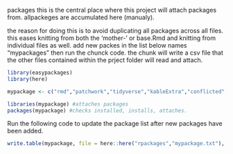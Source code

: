 packages
this is the central place where this project will attach packages from.
allpackeges are accumulated here (manualy).

the reason for doing this is to avoid duplicating all packages across all files.
this eases knitting from both the 'mother-' or base.Rmd and knitting from individual files as well.
add new packes in the list below names "mypackages" then
run the chunck code. the chunk will write a csv file that the other files contained within the prject folder will read and attach. 

```r

library(easypackages)
library(here)

mypackage <- c("rmd","patchwork","tidyverse","kableExtra","conflicted","tinytex","tidyverse","readxl","modelr","broom","reshape","readr","knitr","kableExtra","magrittr","qwraps2","xtable","gridExtra")

libraries(mypackage) #attaches packages
packages(mypackage) #checks installed, installs, attaches.
```


Run the following code to update the package list after new packages have been added.

```r

write.table(mypackage, file = here::here("rpackages","mypackage.txt"), sep=",", quote = TRUE,row.names = FALSE)

```

